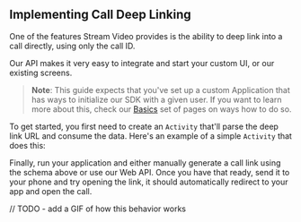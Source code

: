 ## Implementing Call Deep Linking

One of the features Stream Video provides is the ability to deep link into a call directly, using only the call ID.

Our API makes it very easy to integrate and start your custom UI, or our existing screens.

> **Note**: This guide expects that you've set up a custom Application that has ways to initialize our SDK with a given user. If you want to learn more about this, check our [Basics](TODO) set of pages on ways how to do so.

To get started, you first need to create an `Activity` that'll parse the deep link URL and consume the data. Here's an example of a simple `Activity` that does this:

[//]: # (TODO: Write guide)

Finally, run your application and either manually generate a call link using the schema above or use our Web API. Once you have that ready, send it to your phone and try opening the link, it should automatically redirect to your app and open the call.

// TODO - add a GIF of how this behavior works
